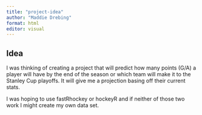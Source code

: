 ```yaml
---
title: "project-idea"
author: "Maddie Drebing"
format: html
editor: visual
---
```


## Idea

I was thinking of creating a project that will predict how many points (G/A) a player will have by the end of the season or which team will make it to the Stanley Cup playoffs. It will give me a projection basing off their current stats.

I was hoping to use fastRhockey or hockeyR and if neither of those two work I might create my own data set.
